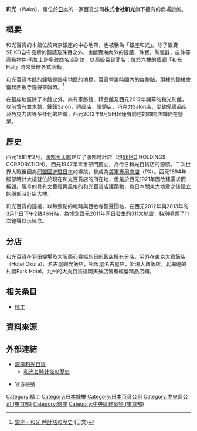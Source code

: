 {{Infobox_Company
| company_name        = 株式會社和光
| company_name_en     = 
| image = Ginza-WAKO_at_night.jpg    
| image_size =300px
| image_caption =位於[[銀座|銀座]]的本店
| company_logo        = 
| company_type        = [[股份有限公司|股份有限公司]]
| company_slogan      = 
| market_information  =  
| abbreviated_name    = 和光、WAKO
| foundation          = 1881年
| location            = {{JPN}}<br/>[[東京都|東京都]][[中央區_(東京都)|中央區]][[銀座|銀座]]4-5-11
| zip_code            = 104-8105
| telephone_no        = 
| key_people          = 安達 辰彦（代表社長）
| industry            = 零售商
| products            = 百貨專門店
| capital             = 
| revenue             = 
| operating_income    = 
| profit              =
| total_asset         = 
| net_asset           = 
| market_value        =
| num_employees       = 
| P/E ratio           = 
| earnings per share  = 
| Net asset value     = 
| accounting_period   = 
| parent              = 株式會社[[精工|精工]]控股
| divisions           = 
| subsid              = 
| homepage            = http://www.wako.co.jp/
| width = 250
}}
'''和光'''（Wako），是位於[[日本|日本]]的一家百貨公司'''株式會社和光'''旗下擁有的商場設施。

== 概要 ==
和光百貨的本館位於東京銀座的中心地帶，也被稱為「銀座和光」。除了販賣SEIKO自有品牌的鐘錶及珠寶之外，也販賣海內外的鐘錶，珠寶，陶瓷器，皮件等高級物件‧再加上許多政商名流到訪，以高級百貨聞名；位於六樓的藝廊「和光Hall」時常舉辦各式活動。

和光百貨本館的鐘塔是銀座地區的地標，百貨營業時間內的每整點，頂樓的鐘樓會響起西敏寺鐘聲來報時。<ref>[http://www.wako.co.jp/clock_tower/index.html 銀座・和光 時計塔の歴史] {{Wayback|url=http://www.wako.co.jp/clock_tower/index.html |date=20201125221353 }} (日文)</ref>

在銀座地區除了本館之外，尚有家飾館、精品館及西元2012年開幕的和光別館，以前曾有並木館，鐘錶Salon，禮品店，眼鏡店，巧克力Salon店，嬰幼兒禮品店及巧克力店等多樣化的店鋪，西元2012年9月5日起僅有前述的四間店鋪仍在營業。

== 歷史 ==
西元1881年2月，[[服部金太郎|服部金太郎]]建立了服部時計店（現[[SEIKO|SEIKO]] HOLDINGS CORPORATION），西元1947年零售部門獨立，為今日和光百貨店的源頭。二次世界大戰後因為[[同盟國軍事占領日本|同盟國進駐日本]]的緣故，曾成為[[基地販賣部|美軍專用商店]]（PX）。西元1894年服部時計大樓就位於現在和光百貨店的所在地，但是於西元1921年因改建需求而拆毀。現今的具有文藝復興風格的和光百貨店建築物，為日本關東大地震之後建立的服部時計店大樓。

和光百貨的鐘樓，以每整點的報時與西敏寺鐘聲聞名，在西元2012年與2013年的3月11日下午2點46分時，為悼念西元2011年同日發生的[[2011年日本東北地方太平洋近海地震|311大地震]]，特別鳴響了11次鐘聲以示悼念。

== 分店 ==
和光百貨在[[羽田機場|羽田機場]]及[[大阪市|大阪]][[西心齋橋|西心齋橋]]的日航飯店擁有分店，另外在東京大倉飯店（Hotel Okura）、名古屋觀光飯店，松阪屋名古屋店，新潟大倉飯店，北海道的札幌Park Hotel，九州的大丸百貨福岡天神店皆有經營精品店鋪。

== 相关条目 ==
* [[精工|精工]]

== 資料來源 ==
<references/>

== 外部連結 ==
{{Commons category|Ginza Wako}}
* [http://www.wako.co.jp/ 銀座和光百貨]{{Wayback|url=http://www.wako.co.jp/ |date=20201216003649 }}
**[https://www.wako.co.jp/clock_tower/ 和光と時計塔の歴史] {{Wayback|url=https://www.wako.co.jp/clock_tower/ |date=20220409075419 }}
* {{Facebook|ginzawako|銀座・和光}}官方帳號
{{DEFAULTSORT:Wako}}
[[Category:精工|Category:精工]]
[[Category:日本鐘樓|Category:日本鐘樓]]
[[Category:日本百貨公司|Category:日本百貨公司]]
[[Category:中央區公司_(東京都)|Category:中央區公司 (東京都)]]
[[Category:銀座|Category:銀座]]
[[Category:中央區建築物_(東京都)|Category:中央區建築物 (東京都)]]